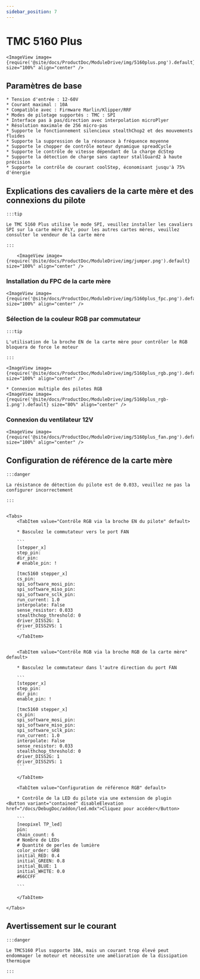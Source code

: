 ```yaml
---
sidebar_position: 7
---
```








# TMC 5160 Plus

    <ImageView image={require('@site/docs/ProductDoc/ModuleDrive/img/5160plus.png').default} size="100%" align="center" />

## Paramètres de base

    * Tension d'entrée : 12-60V
    * Courant maximal : 10A
    * Compatible avec : Firmware Marlin/Klipper/RRF
    * Modes de pilotage supportés : TMC : SPI
    * Interface pas à pas/direction avec interpolation microPlyer
    * Résolution maximale de 256 micro-pas
    * Supporte le fonctionnement silencieux stealthChop2 et des mouvements fluides
    * Supporte la suppression de la résonance à fréquence moyenne
    * Supporte le chopper de contrôle moteur dynamique spreadCycle
    * Supporte le contrôle de vitesse dépendant de la charge dcStep
    * Supporte la détection de charge sans capteur stallGuard2 à haute précision
    * Supporte le contrôle de courant coolStep, économisant jusqu'à 75% d'énergie

## Explications des cavaliers de la carte mère et des connexions du pilote

    :::tip

    Le TMC 5160 Plus utilise le mode SPI, veuillez installer les cavaliers SPI sur la carte mère FLY, pour les autres cartes mères, veuillez consulter le vendeur de la carte mère

    :::

        <ImageView image={require('@site/docs/ProductDoc/ModuleDrive/img/jumper.png').default} size="100%" align="center" />

### Installation du FPC de la carte mère

    <ImageView image={require('@site/docs/ProductDoc/ModuleDrive/img/5160plus_fpc.png').default} size="100%" align="center" />

### Sélection de la couleur RGB par commutateur

    :::tip

    L'utilisation de la broche EN de la carte mère pour contrôler le RGB bloquera de force le moteur

    :::

    <ImageView image={require('@site/docs/ProductDoc/ModuleDrive/img/5160plus_rgb.png').default} size="100%" align="center" />
    
    * Connexion multiple des pilotes RGB
    <ImageView image={require('@site/docs/ProductDoc/ModuleDrive/img/5160plus_rgb-1.png').default} size="80%" align="center" />


### Connexion du ventilateur 12V

    <ImageView image={require('@site/docs/ProductDoc/ModuleDrive/img/5160plus_fan.png').default} size="100%" align="center" />

## Configuration de référence de la carte mère

    :::danger

    La résistance de détection du pilote est de 0.033, veuillez ne pas la configurer incorrectement

    :::


    <Tabs>
        <TabItem value="Contrôle RGB via la broche EN du pilote" default>
        
        * Basculez le commutateur vers le port FAN

        ```
        [stepper_x]
        step_pin: 
        dir_pin: 
        # enable_pin: !

        [tmc5160 stepper_x]
        cs_pin: 
        spi_software_mosi_pin: 
        spi_software_miso_pin: 
        spi_software_sclk_pin: 
        run_current: 1.0
        interpolate: False
        sense_resistor: 0.033
        stealthchop_threshold: 0
        driver_DISS2G: 1
        driver_DISS2VS: 1
        ```
        </TabItem>


        <TabItem value="Contrôle RGB via la broche RGB de la carte mère" default>
        
        * Basculez le commutateur dans l'autre direction du port FAN

        ```
        [stepper_x]
        step_pin: 
        dir_pin: 
        enable_pin: !
        
        [tmc5160 stepper_x]
        cs_pin: 
        spi_software_mosi_pin: 
        spi_software_miso_pin: 
        spi_software_sclk_pin: 
        run_current: 1.0
        interpolate: False
        sense_resistor: 0.033
        stealthchop_threshold: 0
        driver_DISS2G: 1
        driver_DISS2VS: 1
        ```  

        </TabItem>

        <TabItem value="Configuration de référence RGB" default>

        * Contrôle de la LED du pilote via une extension de plugin  <Button variant="contained" disableElevation href="/docs/DebugDoc/addon/led.mdx">Cliquez pour accéder</Button>

        ```
        [neopixel TP_led]
        pin: 
        chain_count: 6
        # Nombre de LEDs
        # Quantité de perles de lumière
        color_order: GRB
        initial_RED: 0.4    
        initial_GREEN: 0.8
        initial_BLUE: 1
        initial_WHITE: 0.0
        #66CCFF 

        ```  

        </TabItem>

    </Tabs>

## Avertissement sur le courant

    :::danger

    Le TMC5160 Plus supporte 10A, mais un courant trop élevé peut endommager le moteur et nécessite une amélioration de la dissipation thermique

    :::